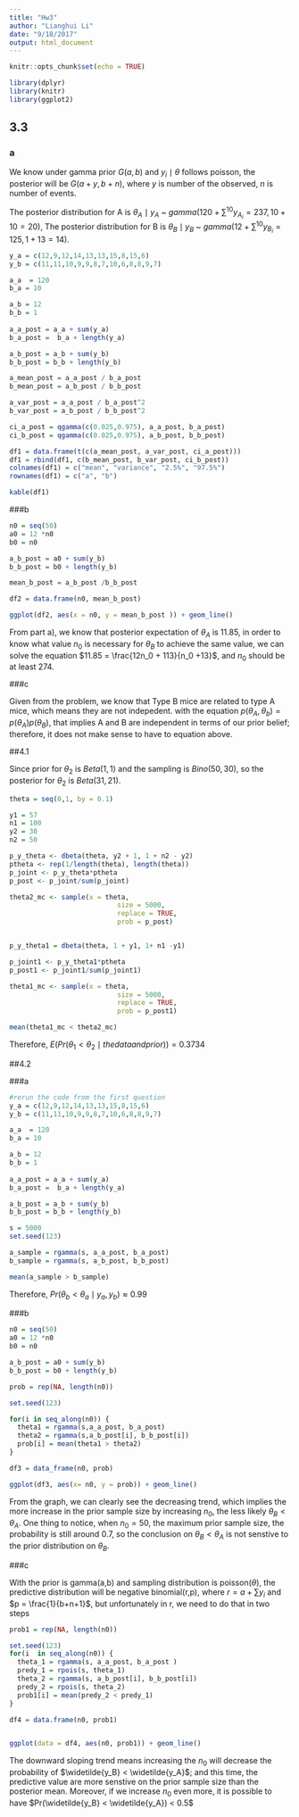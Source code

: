 ```yaml
---
title: "Hw3"
author: "Lianghui Li"
date: "9/18/2017"
output: html_document
---
```


```r
knitr::opts_chunk$set(echo = TRUE)

library(dplyr)
library(knitr)
library(ggplot2)
```

## 3.3

### a

We know under gamma prior $G(a,b)$ and $y_i \mid \theta$ follows poisson, the posterior will be $G(a + y,b + n)$, where $y$ is number of the observed, $n$ is number of events.

The posterior distribution for A is $\theta_A \mid y_A$ ~ $gamma(120 + \sum^{10} y_{A_i} = 237, 10 + 10 = 20)$, The posterior distribution for B is $\theta_B \mid y_B$ ~ $gamma(12 + \sum^{10} y_{B_i} = 125, 1 + 13 = 14)$.


```r
y_a = c(12,9,12,14,13,13,15,8,15,6)
y_b = c(11,11,10,9,9,8,7,10,6,8,8,9,7)

a_a  = 120
b_a = 10

a_b = 12
b_b = 1
 
a_a_post = a_a + sum(y_a)
b_a_post =  b_a + length(y_a)

a_b_post = a_b + sum(y_b)
b_b_post = b_b + length(y_b)

a_mean_post = a_a_post / b_a_post
b_mean_post = a_b_post / b_b_post

a_var_post = a_a_post / b_a_post^2
b_var_post = a_b_post / b_b_post^2

ci_a_post = qgamma(c(0.025,0.975), a_a_post, b_a_post)
ci_b_post = qgamma(c(0.025,0.975), a_b_post, b_b_post)

df1 = data.frame(t(c(a_mean_post, a_var_post, ci_a_post)))
df1 = rbind(df1, c(b_mean_post, b_var_post, ci_b_post))
colnames(df1) = c("mean", "variance", "2.5%", "97.5%")
rownames(df1) = c("a", "b")

kable(df1)

```


###b

```r
n0 = seq(50)
a0 = 12 *n0
b0 = n0 

a_b_post = a0 + sum(y_b)
b_b_post = b0 + length(y_b)

mean_b_post = a_b_post /b_b_post

df2 = data.frame(n0, mean_b_post)

ggplot(df2, aes(x = n0, y = mean_b_post )) + geom_line()


```

From part a), we know that posterior expectation of $\theta_A$ is 11.85, in order to know what value $n_0$ is necessary for $\theta_B$ to achieve the same value, we can solve the equation $11.85 = \frac{12n_0 + 113}{n_0 +13}$, and $n_0$ should be at least 274.

###c

Given from the problem, we know that Type B mice are related to type A mice, which means they are not indepedent. with the equation $p(\theta_A, \theta_b) = p(\theta_A)p(\theta_B)$, that implies A and B are independent in terms of our prior belief; therefore, it does not make sense to have to equation above.


##4.1

Since prior for $\theta_2$ is $Beta(1,1)$ and the sampling is $Bino(50,30)$, so the posterior for $\theta_2$ is $Beta(31,21)$.

```r
theta = seq(0,1, by = 0.1)

y1 = 57
n1 = 100
y2 = 30
n2 = 50

p_y_theta <- dbeta(theta, y2 + 1, 1 + n2 - y2)
ptheta <- rep(1/length(theta), length(theta))
p_joint <- p_y_theta*ptheta
p_post <- p_joint/sum(p_joint)

theta2_mc <- sample(x = theta, 
                           size = 5000, 
                           replace = TRUE, 
                           prob = p_post)


p_y_theta1 = dbeta(theta, 1 + y1, 1+ n1 -y1)

p_joint1 <- p_y_theta1*ptheta
p_post1 <- p_joint1/sum(p_joint1)

theta1_mc <- sample(x = theta, 
                           size = 5000, 
                           replace = TRUE, 
                           prob = p_post1)

mean(theta1_mc < theta2_mc)

```

Therefore, $E(Pr(\theta_1 < \theta_2 \mid the data and prior)) = 0.3734$


##4.2

###a 

```r
#rerun the code from the first question
y_a = c(12,9,12,14,13,13,15,8,15,6)
y_b = c(11,11,10,9,9,8,7,10,6,8,8,9,7)

a_a  = 120
b_a = 10

a_b = 12
b_b = 1
 
a_a_post = a_a + sum(y_a)
b_a_post =  b_a + length(y_a)

a_b_post = a_b + sum(y_b)
b_b_post = b_b + length(y_b)

s = 5000
set.seed(123)

a_sample = rgamma(s, a_a_post, b_a_post)
b_sample = rgamma(s, a_b_post, b_b_post)

mean(a_sample > b_sample)

```

Therefore, $Pr(\theta_b < \theta_a \mid y_a, y_b) \approx 0.99$


###b

```r
n0 = seq(50)
a0 = 12 *n0
b0 = n0 

a_b_post = a0 + sum(y_b)
b_b_post = b0 + length(y_b)

prob = rep(NA, length(n0))

set.seed(123)

for(i in seq_along(n0)) {
  theta1 = rgamma(s,a_a_post, b_a_post)
  theta2 = rgamma(s,a_b_post[i], b_b_post[i])
  prob[i] = mean(theta1 > theta2)
}

df3 = data_frame(n0, prob)

ggplot(df3, aes(x= n0, y = prob)) + geom_line()

```

From the graph, we can clearly see the decreasing trend, which implies the more increase in the prior sample size by increasing $n_0$, the less likely $\theta_B < \theta_A$. One thing to notice, when $n_0 = 50$, the maximum prior sample size, the probability is still around 0.7, so the conclusion on $\theta_B < \theta_A$ is not senstive to the prior distribution on $\theta_B$.

###c

With the prior is gamma(a,b) and sampling distribution is poisson($\theta$), the predictive distribution will be negative binomial(r,p), where $r= a + \sum y_i$ and $p = \frac{1}{b+n+1}$, but unfortunately in r, we need to do that in two steps

```r
prob1 = rep(NA, length(n0))

set.seed(123)
for(i  in seq_along(n0)) {
  theta_1 = rgamma(s, a_a_post, b_a_post )
  predy_1 = rpois(s, theta_1)
  theta_2 = rgamma(s, a_b_post[i], b_b_post[i])
  predy_2 = rpois(s, theta_2)
  prob1[i] = mean(predy_2 < predy_1)
}

df4 = data.frame(n0, prob1)


ggplot(data = df4, aes(n0, prob1)) + geom_line()
```

The downward sloping trend means increasing the $n_0$ will decrease the probability of $\widetilde{y_B} < \widetilde{y_A}$; and this time, the predictive value are more senstive on the prior sample size than the posterior mean. Moreover, if we increase $n_0$ even more, it is possible to have $Pr(\widetilde{y_B} < \widetilde{y_A}) < 0.5$
